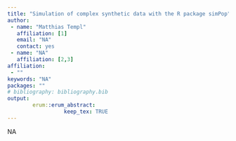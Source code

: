 ```yaml
---
title: "Simulation of complex synthetic data with the R package simPop"
author:
 - name: "Matthias Templ"
   affiliation: [1]
   email: "NA"
   contact: yes
 - name: "NA"
   affiliation: [2,3]
affiliation:
 - ""
keywords: "NA"
packages: ""
# bibliography: bibliography.bib
output:  
        erum::erum_abstract:
                  keep_tex: TRUE
---
```


NA

<!--  -->
<!--  -->
<!--  -->
